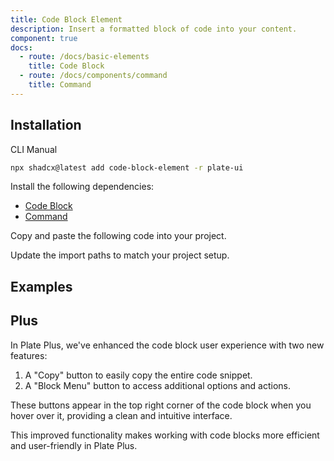 ```yaml
---
title: Code Block Element
description: Insert a formatted block of code into your content.
component: true
docs:
  - route: /docs/basic-elements
    title: Code Block
  - route: /docs/components/command
    title: Command
---
```


## Installation

<Tabs defaultValue="cli">

<TabsList>
<TabsTrigger value="cli">CLI</TabsTrigger>
<TabsTrigger value="manual">Manual</TabsTrigger>
</TabsList>
<TabsContent value="cli">

```bash
npx shadcx@latest add code-block-element -r plate-ui
```

</TabsContent>

<TabsContent value="manual">

<Steps>

<Step>

Install the following dependencies:

- [Code Block](/docs/basic-elements)
- [Command](/docs/components/command)

</Step>

<Step>

Copy and paste the following code into your project.

</Step>

<ComponentSource name="code-block-element" />
<ComponentSource src="../../templates/plate-playground-template/src/components/plate-ui/code-block-element.css" />

<Step>

Update the import paths to match your project setup.

</Step>

</Steps>

</TabsContent>

</Tabs>

## Examples

<ComponentPreview name="playground-demo" id="basicnodes" />

<ComponentSource src="../../templates/plate-playground-template/src/components/plate-editor.tsx" />

## Plus

In Plate Plus, we've enhanced the code block user experience with two new features:

1. A "Copy" button to easily copy the entire code snippet.
2. A "Block Menu" button to access additional options and actions.

These buttons appear in the top right corner of the code block when you hover over it, providing a clean and intuitive interface.

This improved functionality makes working with code blocks more efficient and user-friendly in Plate Plus.

<ComponentPreviewPro
  name="pro-iframe-demo"
  id="pro-code-block"
  component="basic-nodes"
/>
